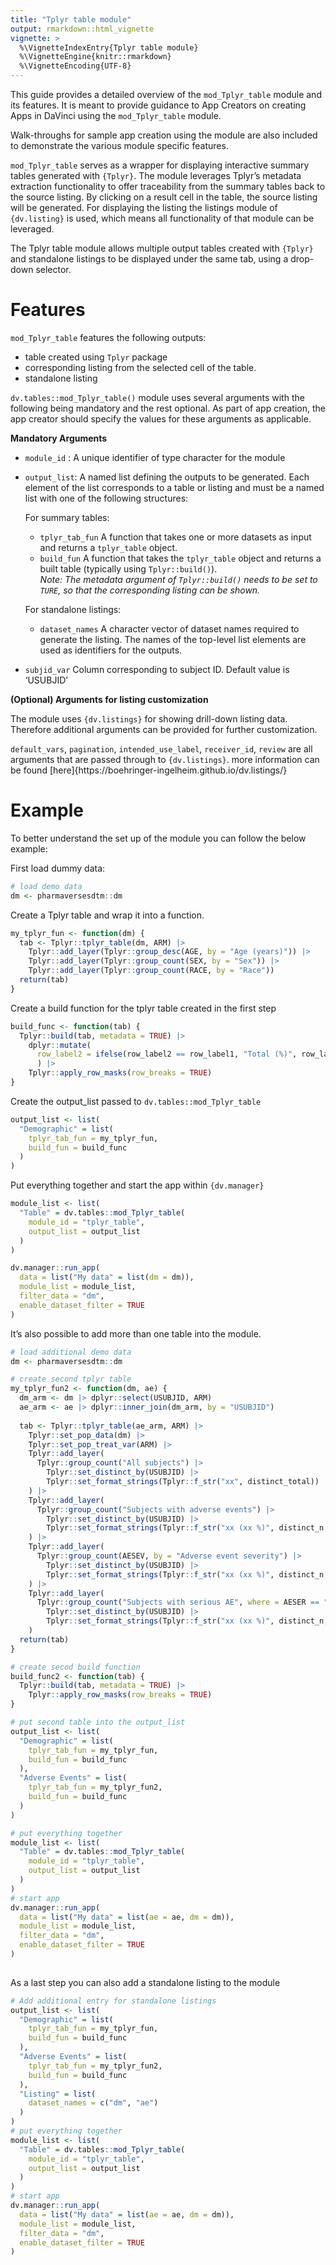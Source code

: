 ```yaml
---
title: "Tplyr table module"
output: rmarkdown::html_vignette
vignette: >
  %\VignetteIndexEntry{Tplyr table module}
  %\VignetteEngine{knitr::rmarkdown}
  %\VignetteEncoding{UTF-8}
---
```


This guide provides a detailed overview of the `mod_Tplyr_table` module and its features. It is meant to provide guidance to App Creators on creating Apps in DaVinci using the `mod_Tplyr_table` module.

Walk-throughs for sample app creation using the module are also included
to demonstrate the various module specific features.


`mod_Tplyr_table` serves as a wrapper for displaying interactive summary tables generated with `{Tplyr}`. The module leverages Tplyr’s metadata extraction functionality to offer traceability from the summary tables back to the source listing. By clicking on a result cell in the table, the source listing will be generated. For displaying the listing the listings module of  `{dv.listing}` is used, which means all functionality of that module can be leveraged. 

The Tplyr table module allows multiple output tables created with `{Tplyr}` and standalone listings to be displayed under the same tab, using a drop-down selector.

# Features

`mod_Tplyr_table` features the following outputs:

- table created using `Tplyr` package 
- corresponding listing from the selected cell of the table.
- standalone listing

`dv.tables::mod_Tplyr_table()`
module uses several arguments with the following being mandatory and
the rest optional. As part of app creation, the app
creator should specify the values for these arguments as applicable.

**Mandatory Arguments**

-   `module_id` : A unique identifier of type character for the module

- `output_list`: A named list defining the outputs to be generated. Each element of the list corresponds to a table or listing and must be a named list with one of the following structures:

  For summary tables:
    - `tplyr_tab_fun` A function that takes one or more datasets as input and returns a `tplyr_table` object.
    - `build_fun` A function that takes the `tplyr_table` object and returns a built table (typically using `Tplyr::build()`).  
    *Note:  The metadata argument of `Tplyr::build()` needs to be set to `TURE`, so that the corresponding listing can be shown.*  
    
  For standalone listings:
    - `dataset_names` A character vector of dataset names required to generate the listing.
  The names of the top-level list elements are used as identifiers for the outputs.

-  `subjid_var` Column corresponding to subject ID. Default value is 'USUBJID'

**(Optional) Arguments for listing customization**

The module uses `{dv.listings}` for showing drill-down listing data. Therefore additional arguments can be provided for further customization.

`default_vars`, `pagination`, `intended_use_label`, `receiver_id`, `review` are all arguments that are passed through to `{dv.listings}`. more information can be found [here]{https://boehringer-ingelheim.github.io/dv.listings/}

# Example

To better understand the set up of the module you can follow the below example:


First load dummy data:

```r
# load demo data
dm <- pharmaversesdtm::dm
```

Create a Tplyr table and wrap it into a function.

```r
my_tplyr_fun <- function(dm) {
  tab <- Tplyr::tplyr_table(dm, ARM) |>
    Tplyr::add_layer(Tplyr::group_desc(AGE, by = "Age (years)")) |>
    Tplyr::add_layer(Tplyr::group_count(SEX, by = "Sex")) |>
    Tplyr::add_layer(Tplyr::group_count(RACE, by = "Race"))
  return(tab)
}

```

Create a build function for the tplyr table created in the first step

```r
build_func <- function(tab) {
  Tplyr::build(tab, metadata = TRUE) |>
    dplyr::mutate(
      row_label2 = ifelse(row_label2 == row_label1, "Total (%)", row_label2)
      ) |>
    Tplyr::apply_row_masks(row_breaks = TRUE)
}
```

Create the output_list passed to `dv.tables::mod_Tplyr_table`
```r
output_list <- list(
  "Demographic" = list(
    tplyr_tab_fun = my_tplyr_fun,
    build_fun = build_func
  )
)
```

Put everything together and start the app within `{dv.manager}`
```r

module_list <- list(
  "Table" = dv.tables::mod_Tplyr_table(
    module_id = "tplyr_table",
    output_list = output_list
  )
)

dv.manager::run_app(
  data = list("My data" = list(dm = dm)),
  module_list = module_list,
  filter_data = "dm",
  enable_dataset_filter = TRUE
)

```


It's also possible to add more than one table into the module.

```r
# load additional demo data
dm <- pharmaversesdtm::dm 

# create second tplyr table
my_tplyr_fun2 <- function(dm, ae) {
  dm_arm <- dm |> dplyr::select(USUBJID, ARM)
  ae_arm <- ae |> dplyr::inner_join(dm_arm, by = "USUBJID")
  
  tab <- Tplyr::tplyr_table(ae_arm, ARM) |>
    Tplyr::set_pop_data(dm) |>
    Tplyr::set_pop_treat_var(ARM) |>
    Tplyr::add_layer(
      Tplyr::group_count("All subjects") |>
        Tplyr::set_distinct_by(USUBJID) |>
        Tplyr::set_format_strings(Tplyr::f_str("xx", distinct_total))
    ) |>
    Tplyr::add_layer(
      Tplyr::group_count("Subjects with adverse events") |>
        Tplyr::set_distinct_by(USUBJID) |>
        Tplyr::set_format_strings(Tplyr::f_str("xx (xx %)", distinct_n, distinct_pct))
    ) |>
    Tplyr::add_layer(
      Tplyr::group_count(AESEV, by = "Adverse event severity") |>
        Tplyr::set_distinct_by(USUBJID) |>
        Tplyr::set_format_strings(Tplyr::f_str("xx (xx %)", distinct_n, distinct_pct))
    ) |>
    Tplyr::add_layer(
      Tplyr::group_count("Subjects with serious AE", where = AESER == "Y") |>
        Tplyr::set_distinct_by(USUBJID) |>
        Tplyr::set_format_strings(Tplyr::f_str("xx (xx %)", distinct_n, distinct_pct))
    )
  return(tab)
}

# create secod build function 
build_func2 <- function(tab) {
  Tplyr::build(tab, metadata = TRUE) |>
    Tplyr::apply_row_masks(row_breaks = TRUE)
}

# put second table into the output_list
output_list <- list(
  "Demographic" = list(
    tplyr_tab_fun = my_tplyr_fun,
    build_fun = build_func
  ),
  "Adverse Events" = list(
    tplyr_tab_fun = my_tplyr_fun2,
    build_fun = build_func
  )
)

# put everything together 
module_list <- list(
  "Table" = dv.tables::mod_Tplyr_table(
    module_id = "tplyr_table",
    output_list = output_list
  )
)
# start app
dv.manager::run_app(
  data = list("My data" = list(ae = ae, dm = dm)),
  module_list = module_list,
  filter_data = "dm",
  enable_dataset_filter = TRUE
)
  
```

As a last step you can also add a standalone listing to the module

```r
# Add additional entry for standalone listings
output_list <- list(
  "Demographic" = list(
    tplyr_tab_fun = my_tplyr_fun,
    build_fun = build_func
  ),
  "Adverse Events" = list(
    tplyr_tab_fun = my_tplyr_fun2,
    build_fun = build_func
  ),
  "Listing" = list(
    dataset_names = c("dm", "ae")
  )
)
# put everything together 
module_list <- list(
  "Table" = dv.tables::mod_Tplyr_table(
    module_id = "tplyr_table",
    output_list = output_list
  )
)
# start app
dv.manager::run_app(
  data = list("My data" = list(ae = ae, dm = dm)),
  module_list = module_list,
  filter_data = "dm",
  enable_dataset_filter = TRUE
)
```

